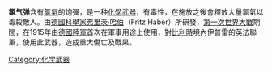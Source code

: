 {{expand|time=2007-09-26T20:10:40Z}}
'''氯气弹'''含有[[氯氣|氯氣]]的炮彈，是一种[[化學武器|化學武器]]，有毒性，在施放之後會釋放大量氯氣以毒殺敵人。由[[德國|德國]][[科學家|科學家]][[弗里茨·哈伯|弗里茨·哈伯]]（Fritz Haber）所研發，[[第一次世界大戰|第一次世界大戰]]期間，在1915年由[[德國陸軍|德國陸軍]]首次在軍事用途上使用，對[[比利時|比利時]]境內伊普雷的英法聯軍，使用此武器，造成重大傷亡及戰果。

{{mil-stub}}
[[Category:化学武器|Category:化学武器]]